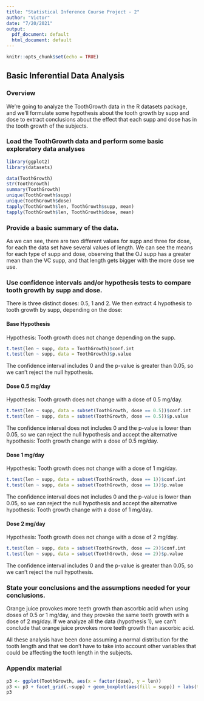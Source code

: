 ```yaml
---
title: "Statistical Inference Course Project - 2"
author: "Victor"
date: "7/20/2021"
output:
  pdf_document: default
  html_document: default
---
```


```r
knitr::opts_chunk$set(echo = TRUE)
```

## Basic Inferential Data Analysis

### Overview

We're going to analyze the ToothGrowth data in the R datasets package, and we'll formulate some hypothesis about the tooth growth by supp and dose to extract conclusions about the effect that each supp and dose has in the tooth growth of the subjects.

### Load the ToothGrowth data and perform some basic exploratory data analyses

```r
library(ggplot2)
library(datasets)
```

```r
data(ToothGrowth)
str(ToothGrowth)
summary(ToothGrowth)
unique(ToothGrowth$supp)
unique(ToothGrowth$dose)
tapply(ToothGrowth$len, ToothGrowth$supp, mean)
tapply(ToothGrowth$len, ToothGrowth$dose, mean)
```

### Provide a basic summary of the data.

As we can see, there are two different values for supp and three for dose, for each the data set have several values of length. We can see the means for each type of supp and dose, observing that the OJ supp has a greater mean than the VC supp, and that length gets bigger with the more dose we use.

### Use confidence intervals and/or hypothesis tests to compare tooth growth by supp and dose.

There is three distinct doses: 0.5, 1 and 2. We then extract 4 hypothesis to tooth growth by supp, depending on the dose:

#### Base Hypothesis

Hypothesis: Tooth growth does not change depending on the supp.

```r
t.test(len ~ supp, data = ToothGrowth)$conf.int
t.test(len ~ supp, data = ToothGrowth)$p.value
```

The confidence interval includes 0 and the p-value is greater than 0.05, so we can't reject the null hypothesis.

#### Dose 0.5 mg/day

Hypothesis: Tooth growth does not change with a dose of 0.5 mg/day.

```r
t.test(len ~ supp, data = subset(ToothGrowth, dose == 0.5))$conf.int
t.test(len ~ supp, data = subset(ToothGrowth, dose == 0.5))$p.value
```

The confidence interval does not includes 0 and the p-value is lower than 0.05, so we can reject the null hypothesis and accept the alternative hypothesis: Tooth growth change with a dose of 0.5 mg/day.

#### Dose 1 mg/day

Hypothesis: Tooth growth does not change with a dose of 1 mg/day.

```r
t.test(len ~ supp, data = subset(ToothGrowth, dose == 1))$conf.int
t.test(len ~ supp, data = subset(ToothGrowth, dose == 1))$p.value
```

The confidence interval does not includes 0 and the p-value is lower than 0.05, so we can reject the null hypothesis and accept the alternative hypothesis: Tooth growth change with a dose of 1 mg/day.

#### Dose 2 mg/day

Hypothesis: Tooth growth does not change with a dose of 2 mg/day.

```r
t.test(len ~ supp, data = subset(ToothGrowth, dose == 2))$conf.int
t.test(len ~ supp, data = subset(ToothGrowth, dose == 2))$p.value
```

The confidence interval includes 0 and the p-value is greater than 0.05, so we can't reject the null hypothesis.

### State your conclusions and the assumptions needed for your conclusions.

Orange juice provokes more teeth growth than ascorbic acid when using doses of 0.5 or 1 mg/day, and they provoke the same teeth growth with a dose of 2 mg/day. If we analyze all the data (hypothesis 1), we can't conclude that orange juice provokes more teeth growth than ascorbic acid.

All these analysis have been done assuming a normal distribution for the tooth length and that we don't have to take into account other variables that could be affecting the tooth length in the subjects.

### Appendix material

```r
p3 <- ggplot(ToothGrowth, aes(x = factor(dose), y = len))
p3 <- p3 + facet_grid(.~supp) + geom_boxplot(aes(fill = supp)) + labs(title = "Length by dosage for each supplement", x = "Dosage", y = "Length")
p3
```